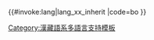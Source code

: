 <includeonly>{{#invoke:lang|lang_xx_inherit
|code=bo
}}</includeonly><noinclude>
{{Documentation|Template:Lang-x/doc}}
[[Category:漢藏語系多語言支持模板]]
</noinclude>